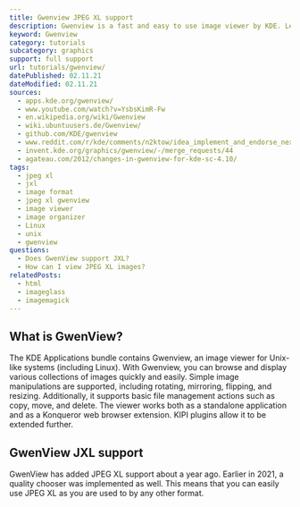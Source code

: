 ```yaml
---
title: Gwenview JPEG XL support
description: Gwenview is a fast and easy to use image viewer by KDE. Learn how to use JXL images within Geeqie.
keyword: Gwenview
category: tutorials
subcategory: graphics
support: full support
url: tutorials/gwenview/
datePublished: 02.11.21
dateModified: 02.11.21
sources:
  - apps.kde.org/gwenview/
  - www.youtube.com/watch?v=YsbsKimR-Fw
  - en.wikipedia.org/wiki/Gwenview
  - wiki.ubuntuusers.de/Gwenview/
  - github.com/KDE/gwenview
  - www.reddit.com/r/kde/comments/n2ktow/idea_implement_and_endorse_nextgen_image_formats/
  - invent.kde.org/graphics/gwenview/-/merge_requests/44
  - agateau.com/2012/changes-in-gwenview-for-kde-sc-4.10/
tags:
  - jpeg xl
  - jxl
  - image format
  - jpeg xl gwenview
  - image viewer
  - image organizer
  - Linux
  - unix
  - gwenview
questions:
  - Does GwenView support JXL?
  - How can I view JPEG XL images?
relatedPosts:
  - html
  - imageglass
  - imagemagick
---
```


## What is GwenView?

The KDE Applications bundle contains Gwenview, an image viewer for Unix-like systems (including Linux). With Gwenview, you can browse and display various collections of images quickly and easily. Simple image manipulations are supported, including rotating, mirroring, flipping, and resizing. Additionally, it supports basic file management actions such as copy, move, and delete. The viewer works both as a standalone application and as a Konqueror web browser extension. KIPI plugins allow it to be extended further.

## GwenView JXL support

GwenView has added JPEG XL support about a year ago. Earlier in 2021, a quality chooser was implemented as well. This means that you can easily use JPEG XL as you are used to by any other format.
